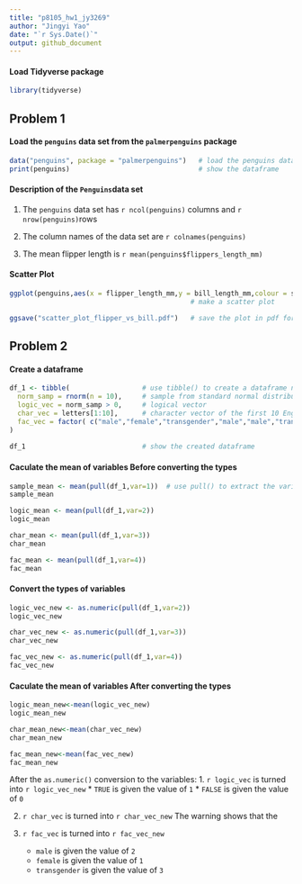 ```yaml
---
title: "p8105_hw1_jy3269"
author: "Jingyi Yao"
date: "`r Sys.Date()`"
output: github_document
---
```


#### Load Tidyverse package 
```r
library(tidyverse)
```


## Problem 1

#### Load the `penguins` data set from the `palmerpenguins` package
```r
data("penguins", package = "palmerpenguins")   # load the penguins data set 
print(penguins)                                # show the dataframe
```

#### Description of the `Penguins`data set

1. The `penguins` data set has `r ncol(penguins)` columns and `r nrow(penguins)`rows

2. The column names of the data set are `r colnames(penguins)`

3. The mean flipper length is `r mean(penguins$flippers_length_mm)`


#### Scatter Plot
```r
ggplot(penguins,aes(x = flipper_length_mm,y = bill_length_mm,colour = species)) + geom_point()
                                             # make a scatter plot

ggsave("scatter_plot_flipper_vs_bill.pdf")   # save the plot in pdf format

```


## Problem 2

#### Create a dataframe
```r
df_1 <- tibble(                  # use tibble() to create a dataframe named df_1
  norm_samp = rnorm(n = 10),     # sample from standard normal distribution
  logic_vec = norm_samp > 0,     # logical vector
  char_vec = letters[1:10],      # character vector of the first 10 English letters
  fac_vec = factor( c("male","female","transgender","male","male","transgender","female","female","female","female"))               # factor vector of 3 types of gender
)
 
df_1                             # show the created dataframe

```


#### Caculate the mean of variables **Before** converting the types
```r
sample_mean <- mean(pull(df_1,var=1))  # use pull() to extract the variable in df_1
sample_mean

logic_mean <- mean(pull(df_1,var=2))
logic_mean

char_mean <- mean(pull(df_1,var=3))
char_mean

fac_mean <- mean(pull(df_1,var=4))
fac_mean

```

#### Convert the types of variables
```r
logic_vec_new <- as.numeric(pull(df_1,var=2))
logic_vec_new

char_vec_new <- as.numeric(pull(df_1,var=3))
char_vec_new

fac_vec_new <- as.numeric(pull(df_1,var=4))
fac_vec_new
```


#### Caculate the mean of variables **After** converting the types
```r
logic_mean_new<-mean(logic_vec_new)
logic_mean_new

char_mean_new<-mean(char_vec_new)
char_mean_new

fac_mean_new<-mean(fac_vec_new)
fac_mean_new
```

After the `as.numeric()` conversion to the variables:
1. `r logic_vec` is turned into `r logic_vec_new`
    *  `TRUE` is given the value of `1` 
    *  `FALSE` is given the value of `0`

2. `r char_vec` is turned into `r char_vec_new`
    The warning shows that the 

3. `r fac_vec` is turned into `r fac_vec_new`
   *  `male` is given the value of `2`
   *  `female` is given the value of `1`
   *  `transgender` is given the value of `3`





